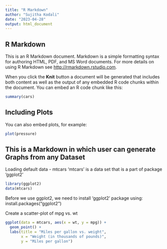 ```yaml
---
title: "R Markdown"
author: "Sujitha Kodali"
date: "2023-04-28"
output: html_document
---
```


## R Markdown

This is an R Markdown document. Markdown is a simple formatting syntax for authoring HTML, PDF, and MS Word documents. For more details on using R Markdown see <http://rmarkdown.rstudio.com>.

When you click the **Knit** button a document will be generated that includes both content as well as the output of any embedded R code chunks within the document. You can embed an R code chunk like this:

```r
summary(cars)
```

## Including Plots

You can also embed plots, for example:

```r
plot(pressure)
```

## This is a Markdown in which user can generate Graphs from any Dataset

Loading default data - mtcars
'mtcars' is a data set that is a part of package 'ggplot2'
```r
library(ggplot2)
data(mtcars)
```

Before we use ggplot2, we need to install 'ggplot2' package using:
install.packages("ggplot2")


Create a scatter-plot of mpg vs. wt
```r
ggplot(data = mtcars, aes(x = wt, y = mpg)) +
  geom_point() +
  labs(title = "Miles per gallon vs. weight",
       x = "Weight (in thousands of pounds)",
       y = "Miles per gallon")
```


